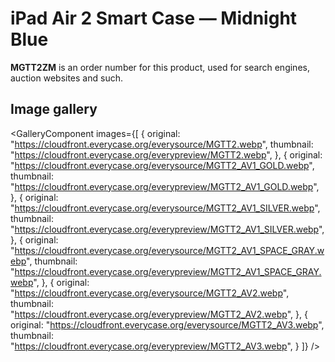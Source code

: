 
# iPad Air 2 Smart Case — Midnight Blue

<Callout type='info' emoji='👉🏻'>**MGTT2ZM** is an order number for this product, used for search engines, auction websites and such.</Callout>

## Image gallery

<GalleryComponent
    images={[
      {
        original: "https://cloudfront.everycase.org/everysource/MGTT2.webp",
        thumbnail: "https://cloudfront.everycase.org/everypreview/MGTT2.webp",
      },
      {
        original: "https://cloudfront.everycase.org/everysource/MGTT2_AV1_GOLD.webp",
        thumbnail: "https://cloudfront.everycase.org/everypreview/MGTT2_AV1_GOLD.webp",
      },
      {
        original: "https://cloudfront.everycase.org/everysource/MGTT2_AV1_SILVER.webp",
        thumbnail: "https://cloudfront.everycase.org/everypreview/MGTT2_AV1_SILVER.webp",
      },
      {
        original: "https://cloudfront.everycase.org/everysource/MGTT2_AV1_SPACE_GRAY.webp",
        thumbnail: "https://cloudfront.everycase.org/everypreview/MGTT2_AV1_SPACE_GRAY.webp",
      },
      {
        original: "https://cloudfront.everycase.org/everysource/MGTT2_AV2.webp",
        thumbnail: "https://cloudfront.everycase.org/everypreview/MGTT2_AV2.webp",
      },
      {
        original: "https://cloudfront.everycase.org/everysource/MGTT2_AV3.webp",
        thumbnail: "https://cloudfront.everycase.org/everypreview/MGTT2_AV3.webp",
      }
    ]}
  />
